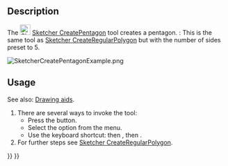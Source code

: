<languages/>
<translate>

<!--T:9-->
{{Docnav
|[[Sketcher_CreateSquare|Square]]
|[[Sketcher_CreateHexagon|Hexagon]]
|[[Sketcher_Workbench|Sketcher]]
|IconL=Sketcher_CreateSquare.svg
|IconR=Sketcher_CreateHexagon.svg
|IconC=Workbench_Sketcher.svg
}}

<!--T:1-->
{{GuiCommand
|Name=Sketcher CreatePentagon
|MenuLocation=Sketch → Geometries → Pentagon
|Workbenches=[[Sketcher_Workbench|Sketcher]]
|Shortcut={{KEY|G}} {{KEY|P}} {{KEY|5}}
|Version=0.15
|SeeAlso=[[Sketcher_CreateRegularPolygon|Sketcher CreateRegularPolygon]]
}}

==Description== <!--T:2-->

<!--T:3-->
The [[Image:Sketcher_CreatePentagon.svg|24px]] [[Sketcher_CreatePentagon|Sketcher CreatePentagon]] tool creates a pentagon. {{Version|1.0}}: This is the same tool as [[Sketcher_CreateRegularPolygon|Sketcher CreateRegularPolygon]] but with the number of sides preset to 5.

</translate>
[[Image:SketcherCreatePentagonExample.png‎]]
<translate>

==Usage== <!--T:5-->

<!--T:14-->
See also: [[Sketcher_Workbench#Drawing_aids|Drawing aids]].

<!--T:6-->
# There are several ways to invoke the tool:
#* Press the {{Button|[[Image:Sketcher_CreatePentagon.svg|16px]] [[Sketcher_CreatePentagon|Pentagon]]}} button.
#* Select the {{MenuCommand|Sketch → Geometries → [[Image:Sketcher_CreatePentagon.svg|16px]] Pentagon}} option from the menu.
#* Use the keyboard shortcut: {{KEY|G}} then {{KEY|P}}, then {{KEY|5}}.
# For further steps see [[Sketcher_CreateRegularPolygon#Usage|Sketcher CreateRegularPolygon]].


<!--T:10-->
{{Docnav
|[[Sketcher_CreateSquare|Square]]
|[[Sketcher_CreateHexagon|Hexagon]]
|[[Sketcher_Workbench|Sketcher]]
|IconL=Sketcher_CreateSquare.svg
|IconR=Sketcher_CreateHexagon.svg
|IconC=Workbench_Sketcher.svg
}}

</translate>
{{Sketcher_Tools_navi{{#translation:}}}}
{{Userdocnavi{{#translation:}}}}